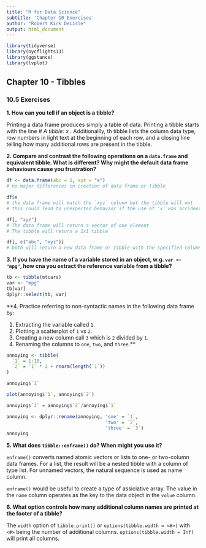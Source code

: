 ```yaml
---
title: "R for Data Science"
subtitle: 'Chapter 10 Exercises'
author: "Robert Kirk DeLisle"
output: html_document
---
```


```r
library(tidyverse)
library(nycflights13)
library(ggstance)
library(lvplot)
```

## Chapter 10 - Tibbles

### 10.5 Exercises

**1.  How can you tell if an object is a tibble?**

Printing a data frame produces simply a table of data.  Printing a tibble starts with the line *# A tibble: <number of rows> x <number of columns>*.  Additionallly, th tibble lists the column data type, row numbers in light text at the beginning of each row, and a closing line telling how many additional rows are present in the tibble.

**2.  Compare and contrast the following operations on a `data.frame` and equivalent tibble.  What is different?  Why might the default data frame behaviours cause you frustration?**

```r
df <- data.frame(abc = 1, xyz = "a")
# no major differences in creation of data frame or tibble

df$x
# the data frame will match the `xyz` column but the tibble will not
# this could lead to unexpected behavior if the use of 'x' was accidental - an error should occur, as with a tibble

df[, "xyz"]
# The data frame will return a vector of one element
# The tibble will return a 1x1 tibble

df[, c("abc", "xyz")]
# both will return a new data frame or tibble with the specified columns
```

**3.  If you have the name of a variable stored in an object, w.g. `var <- "mpg"`, how cna you extract the reference variable from a tibble?**

```r
tb <- tibble(mtcars)
var <- "mpg"
tb[var]
dplyr::select(tb, var)
```

**4. Practice referring to non-syntactic names in the following data frame by:

1.  Extracting the variable called `1`.
2.  Plotting a scatterplot of `1` vs `2`.
3.  Creating a new column call `3` which is `2` divided by `1`.
4.  Renaming the columns to `one`, `two`, and `three`.**

```r
annoying <- tibble(
  `1` = 1:10,
  `2` = `1` * 2 + rnorm(length(`1`))
)

annoying$`1`

plot(annoying$`1`, annoying$`2`)

annoying$`3` = annoying$`2`/annoying$`1`

annoying <- dplyr::rename(annoying, 'one' = `1`, 
                                    'two' = `2`,
                                    'three' = `3`)
annoying
```

**5. What does `tibble::enframe()` do?  When might you use it?**

`enframe()` converts named atomic vectors or lists to one- or two-column data frames. For a list, the result will be a nested tibble with a column of type list. For unnamed vectors, the natural sequence is used as name column.

`enframe()` would be useful to create a type of assiciative array.  The value in the `name` column operates as the key to the data object in the `volue` column.

**6.  What option controls how many additional column names are printed at the footer of a tibble?**

The `width` option of `tibble.print()` or `options(tibble.width = <#>)` with `<#>` being the number of additional columns. `options(tibble.width = Inf)` will print all columns.



